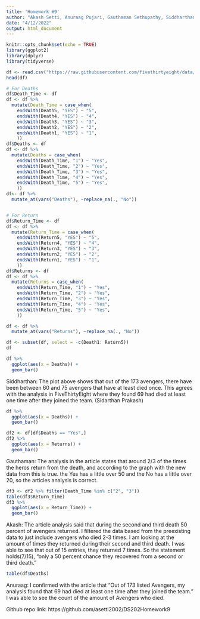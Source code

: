 ```yaml
---
title: 'Homework #9'
author: "Akash Setti, Anuraag Pujari, Gauthaman Sethupathy, Siddharthan Prakash"
date: "4/12/2022"
output: html_document
---
```


```r
knitr::opts_chunk$set(echo = TRUE)
library(ggplot2)
library(dplyr)
library(tidyverse)
```


```r
df <- read.csv("https://raw.githubusercontent.com/fivethirtyeight/data/master/avengers/avengers.csv", stringsAsFactors = FALSE)
head(df)
```



```r
# For Deaths
df$Death_Time <- df
df <- df %>%
  mutate(Death_Time = case_when(
    endsWith(Death5, "YES") ~ "5",
    endsWith(Death4, "YES") ~ "4",
    endsWith(Death3, "YES") ~ "3",
    endsWith(Death2, "YES") ~ "2",
    endsWith(Death1, "YES") ~ "1",
    ))
df$Deaths <- df
df <- df %>%
  mutate(Deaths = case_when(
    endsWith(Death_Time, "1") ~ "Yes",
    endsWith(Death_Time, "2") ~ "Yes",
    endsWith(Death_Time, "3") ~ "Yes",
    endsWith(Death_Time, "4") ~ "Yes",
    endsWith(Death_Time, "5") ~ "Yes",
    ))
df<- df %>%
  mutate_at(vars("Deaths"), ~replace_na(., "No"))


# For Return 
df$Return_Time <- df
df <- df %>%
  mutate(Return_Time = case_when(
    endsWith(Return5, "YES") ~ "5",
    endsWith(Return4, "YES") ~ "4",
    endsWith(Return3, "YES") ~ "3",
    endsWith(Return2, "YES") ~ "2",
    endsWith(Return1, "YES") ~ "1",
    ))
df$Returns <- df
df <- df %>%
  mutate(Returns = case_when(
    endsWith(Return_Time, "1") ~ "Yes",
    endsWith(Return_Time, "2") ~ "Yes",
    endsWith(Return_Time, "3") ~ "Yes",
    endsWith(Return_Time, "4") ~ "Yes",
    endsWith(Return_Time, "5") ~ "Yes",
    ))

df <- df %>%
  mutate_at(vars("Returns"), ~replace_na(., "No"))

df <- subset(df, select = -c(Death1: Return5))
df
```

```r
df %>%
  ggplot(aes(x = Deaths)) +
  geom_bar()
```


Siddharthan:
The plot above shows that out of the 173 avengers, there have been between 60 and 75 avengers that have at least died once. This agrees with the analysis in FiveThirtyEight where they found 69 had died at least one time after they joined the team. (Sidarthan Prakash)

```r
df %>%
  ggplot(aes(x = Deaths)) +
  geom_bar()
```
```r
df2 <- df[df$Deaths == "Yes",]
df2 %>%
  ggplot(aes(x = Returns)) +
  geom_bar()
```

Gauthaman: 
The analysis in the article states that around 2/3 of the times the heros return from the death, and according to the graph with the new data from this is true. the Yes has a little over 50 and the No has a little over 20, so the articles analysis is correct.

```r
df3 <- df2 %>% filter(Death_Time %in% c("2", "3"))
table(df3$Return_Time)
df3 %>%
  ggplot(aes(x = Return_Time)) +
  geom_bar()
```


Akash: 
The article analysis said that during the second and third death 50 percent of avengers returned. I filtered the data based from the preexisting data to just include avengers who died 2-3 times. I am looking at the amount of times they returned during their second and third death. I was able to see that out of 15 entries, they returned 7 times. So the statement holds(7/15), "only a 50 percent chance they recovered from a second or third death."


```r
table(df$Deaths)
```


Anuraag:
I confirmed with the article that "Out of 173 listed Avengers, my analysis found that 69 had died at least one time after they joined the team." I was able to see the count of the amount of Avengers who died. 


Github repo link: https://github.com/asetti2002/DS202Homework9


